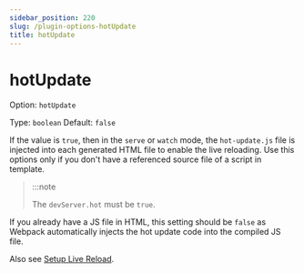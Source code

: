 ```yaml
---
sidebar_position: 220
slug: /plugin-options-hotUpdate
title: hotUpdate
---
```


# hotUpdate

Option: `hotUpdate`

Type: `boolean` Default: `false`

If the value is `true`, then in the `serve` or `watch` mode, the `hot-update.js` file is injected into each generated HTML file to enable the live reloading.
Use this options only if you don't have a referenced source file of a script in template.

> :::note
>
> The `devServer.hot` must be `true`.

If you already have a JS file in HTML, this setting should be `false` as Webpack automatically injects the hot update code into the compiled JS file.

Also see [Setup Live Reload](/configuration/live-reload).

